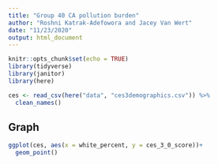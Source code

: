 ```yaml
---
title: "Group 40 CA pollution burden"
author: "Roshni Katrak-Adefowora and Jacey Van Wert"
date: "11/23/2020"
output: html_document
---
```


```r
knitr::opts_chunk$set(echo = TRUE)
library(tidyverse)
library(janitor)
library(here)
```


```r
ces <- read_csv(here("data", "ces3demographics.csv")) %>% 
  clean_names()
```

## Graph
```r
ggplot(ces, aes(x = white_percent, y = ces_3_0_score))+
  geom_point()
```

